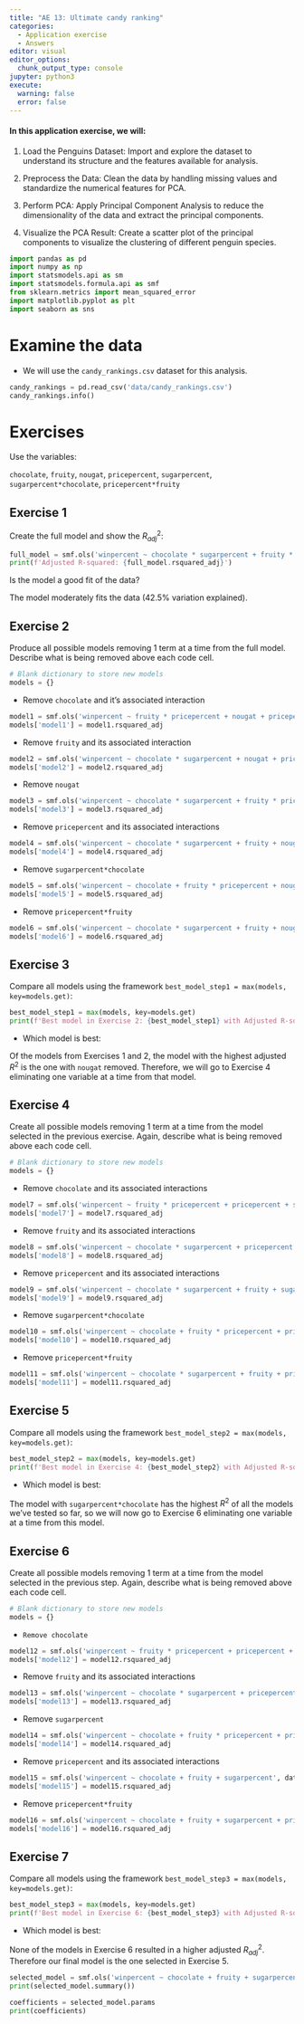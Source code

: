 ```yaml
---
title: "AE 13: Ultimate candy ranking"
categories: 
  - Application exercise
  - Answers
editor: visual
editor_options: 
  chunk_output_type: console
jupyter: python3
execute:
  warning: false
  error: false
---
```


#### In this application exercise, we will:

1.  Load the Penguins Dataset: Import and explore the dataset to understand its structure and the features available for analysis.

2.  Preprocess the Data: Clean the data by handling missing values and standardize the numerical features for PCA.

3.  Perform PCA: Apply Principal Component Analysis to reduce the dimensionality of the data and extract the principal components.

4.  Visualize the PCA Result: Create a scatter plot of the principal components to visualize the clustering of different penguin species.

```python
import pandas as pd
import numpy as np
import statsmodels.api as sm
import statsmodels.formula.api as smf
from sklearn.metrics import mean_squared_error
import matplotlib.pyplot as plt
import seaborn as sns
```

# Examine the data

-   We will use the `candy_rankings.csv` dataset for this analysis.

```python
candy_rankings = pd.read_csv('data/candy_rankings.csv')
candy_rankings.info()
```

# Exercises

Use the variables:

`chocolate`, `fruity`, `nougat`, `pricepercent`, `sugarpercent`, `sugarpercent*chocolate`, `pricepercent*fruity`

## Exercise 1

Create the full model and show the $R^2_{adj}$:

```python
full_model = smf.ols('winpercent ~ chocolate * sugarpercent + fruity * pricepercent + nougat + pricepercent + sugarpercent', data=candy_rankings).fit()
print(f'Adjusted R-squared: {full_model.rsquared_adj}')
```

Is the model a good fit of the data?

The model moderately fits the data (42.5% variation explained).

## Exercise 2

Produce all possible models removing 1 term at a time from the full model.
Describe what is being removed above each code cell.

```python
# Blank dictionary to store new models
models = {}
```

-   Remove `chocolate` and it's associated interaction

```python
model1 = smf.ols('winpercent ~ fruity * pricepercent + nougat + pricepercent + sugarpercent', data=candy_rankings).fit()
models['model1'] = model1.rsquared_adj
```

-   Remove `fruity` and its associated interaction

```python
model2 = smf.ols('winpercent ~ chocolate * sugarpercent + nougat + pricepercent + sugarpercent', data=candy_rankings).fit()
models['model2'] = model2.rsquared_adj
```

-   Remove `nougat`

```python
model3 = smf.ols('winpercent ~ chocolate * sugarpercent + fruity * pricepercent + pricepercent + sugarpercent', data=candy_rankings).fit()
models['model3'] = model3.rsquared_adj
```

-   Remove `pricepercent` and its associated interactions

```python
model4 = smf.ols('winpercent ~ chocolate * sugarpercent + fruity + nougat + sugarpercent', data=candy_rankings).fit()
models['model4'] = model4.rsquared_adj
```

-   Remove `sugarpercent*chocolate`

```python
model5 = smf.ols('winpercent ~ chocolate + fruity * pricepercent + nougat + pricepercent + sugarpercent', data=candy_rankings).fit()
models['model5'] = model5.rsquared_adj
```

-   Remove `pricepercent*fruity`

```python
model6 = smf.ols('winpercent ~ chocolate * sugarpercent + fruity + nougat + pricepercent + sugarpercent', data=candy_rankings).fit()
models['model6'] = model6.rsquared_adj
```

## Exercise 3

Compare all models using the framework `best_model_step1 = max(models, key=models.get)`:

```python
best_model_step1 = max(models, key=models.get)
print(f'Best model in Exercise 2: {best_model_step1} with Adjusted R-squared: {models[best_model_step1]}')

```

-   Which model is best:

Of the models from Exercises 1 and 2, the model with the highest adjusted $R^2$ is the one with `nougat` removed.
Therefore, we will go to Exercise 4 eliminating one variable at a time from that model.

## Exercise 4

Create all possible models removing 1 term at a time from the model selected in the previous exercise.
Again, describe what is being removed above each code cell.

```python
# Blank dictionary to store new models
models = {}
```

-   Remove `chocolate` and its associated interactions

```python
model7 = smf.ols('winpercent ~ fruity * pricepercent + pricepercent + sugarpercent', data=candy_rankings).fit()
models['model7'] = model7.rsquared_adj
```

-   Remove `fruity` and its associated interactions

```python
model8 = smf.ols('winpercent ~ chocolate * sugarpercent + pricepercent + sugarpercent', data=candy_rankings).fit()
models['model8'] = model8.rsquared_adj
```

-   Remove `pricepercent` and its associated interactions

```python
model9 = smf.ols('winpercent ~ chocolate * sugarpercent + fruity + sugarpercent', data=candy_rankings).fit()
models['model9'] = model9.rsquared_adj
```

-   Remove `sugarpercent*chocolate`

```python
model10 = smf.ols('winpercent ~ chocolate + fruity * pricepercent + pricepercent + sugarpercent', data=candy_rankings).fit()
models['model10'] = model10.rsquared_adj
```

-   Remove `pricepercent*fruity`

```python
model11 = smf.ols('winpercent ~ chocolate * sugarpercent + fruity + pricepercent + sugarpercent', data=candy_rankings).fit()
models['model11'] = model11.rsquared_adj
```

## Exercise 5

Compare all models using the framework `best_model_step2 = max(models, key=models.get)`:

```python
best_model_step2 = max(models, key=models.get)
print(f'Best model in Exercise 4: {best_model_step2} with Adjusted R-squared: {models[best_model_step2]}')
```

-   Which model is best:

The model with `sugarpercent*chocolate` has the highest $R^2$ of all the models we've tested so far, so we will now go to Exercise 6 eliminating one variable at a time from this model.

## Exercise 6

Create all possible models removing 1 term at a time from the model selected in the previous step.
Again, describe what is being removed above each code cell.

```python
# Blank dictionary to store new models
models = {}
```

-   `Remove chocolate`

```python
model12 = smf.ols('winpercent ~ fruity * pricepercent + pricepercent + sugarpercent', data=candy_rankings).fit()
models['model12'] = model12.rsquared_adj
```

-   Remove `fruity` and its associated interactions

```python
model13 = smf.ols('winpercent ~ chocolate * sugarpercent + pricepercent + sugarpercent', data=candy_rankings).fit()
models['model13'] = model13.rsquared_adj
```

-   Remove `sugarpercent`

```python
model14 = smf.ols('winpercent ~ chocolate + fruity * pricepercent + pricepercent + sugarpercent', data=candy_rankings).fit()
models['model14'] = model14.rsquared_adj
```

-   Remove `pricepercent` and its associated interactions

```python
model15 = smf.ols('winpercent ~ chocolate + fruity + sugarpercent', data=candy_rankings).fit()
models['model15'] = model15.rsquared_adj
```

-   Remove `pricepercent*fruity`

```python
model16 = smf.ols('winpercent ~ chocolate + fruity + sugarpercent + pricepercent', data=candy_rankings).fit()
models['model16'] = model16.rsquared_adj
```

## Exercise 7

Compare all models using the framework `best_model_step3 = max(models, key=models.get)`:

```python
best_model_step3 = max(models, key=models.get)
print(f'Best model in Exercise 6: {best_model_step3} with Adjusted R-squared: {models[best_model_step3]}')
```

-   Which model is best:

None of the models in Exercise 6 resulted in a higher adjusted $R^2_{adj}$.
Therefore our final model is the one selected in Exercise 5.

```python
selected_model = smf.ols('winpercent ~ chocolate + fruity + sugarpercent + pricepercent + pricepercent*fruity', data=candy_rankings).fit()
print(selected_model.summary())

coefficients = selected_model.params
print(coefficients)
```
